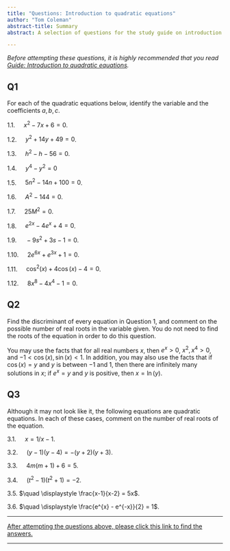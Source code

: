 ```yaml
---
title: "Questions: Introduction to quadratic equations"
author: "Tom Coleman"
abstract-title: Summary
abstract: A selection of questions for the study guide on introduction to quadratic equations.

---
```


*Before attempting these questions, it is highly recommended that you read [Guide: Introduction to quadratic equations](../studyguides/introtoquadratics.qmd).*

## Q1 {-}

For each of the quadratic equations below, identify the variable and the coefficients $a,b,c$.

1.1. $\quad x^2 - 7x + 6 = 0$.

1.2. $\quad y^2 + 14y + 49 = 0$.

1.3. $\quad h^2 - h - 56 = 0$.

1.4. $\quad y^4 - y^2 = 0$ 

1.5. $\quad 5n^2 - 14n + 100 = 0$.

1.6. $\quad A^2 - 144 = 0$. 

1.7. $\quad 25M^2= 0$. 

1.8. $\quad e^{2x} - 4e^x + 4 = 0$.

1.9. $\quad -9s^2 + 3s - 1 = 0$.

1.10. $\quad 2e^{6x} + e^{3x} + 1 = 0$.

1.11. $\quad \cos^2(x) + 4\cos(x) - 4 = 0$. 

1.12. $\quad 8x^8 - 4x^4 - 1 = 0$.


## Q2 {-}

Find the discriminant of every equation in Question 1, and comment on the possible number of real roots in the variable given. You do not need to find the roots of the equation in order to do this question.

You may use the facts that for all real numbers $x$, then $e^x > 0$, $x^2, x^4 > 0$, and $-1 < \cos(x), \sin(x) < 1$. In addition, you may also use the facts that if $\cos(x) = y$ and $y$ is between $-1$ and $1$, then there are infinitely many solutions in $x$; if $e^x = y$ and $y$ is positive, then $x = \ln(y)$.

## Q3 {-}

Although it may not look like it, the following equations are quadratic equations. In each of these cases, comment on the number of real roots of the equation. 

3.1. $\quad x = 1/x - 1$.

3.2. $\quad (y-1)(y-4) = -(y+2)(y+3)$.

3.3. $\quad 4m(m+1) + 6 = 5$.

3.4. $\quad (t^2-1)(t^2+1) = -2$.

3.5. $\quad \displaystyle \frac{x-1}{x-2} = 5x$.

3.6. $\quad \displaystyle \frac{e^{x} - e^{-x}}{2} = 1$.

---

[After attempting the questions above, please click this link to find the answers.](../answers/as-introtoquadratics.qmd)

---